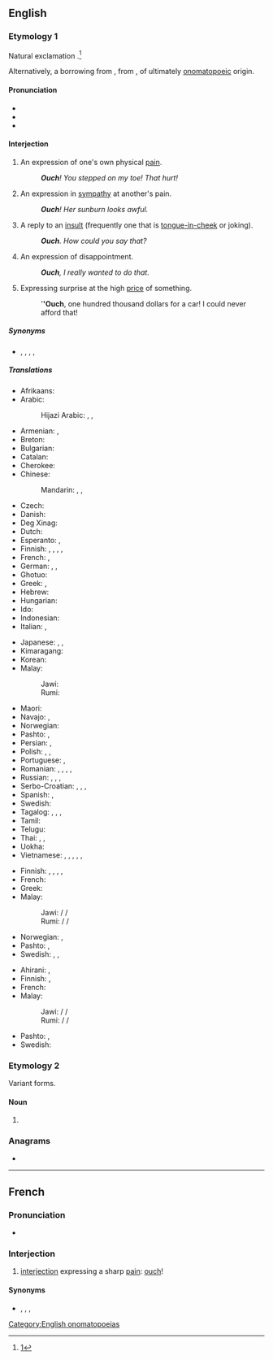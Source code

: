 ==English==

===Etymology 1===
Natural exclamation {{defdate|from 17th c.}}.<ref name="Oxford Dictionaries">[https://en.oxforddictionaries.com/definition/ouch]</ref>

Alternatively, a borrowing from {{bor|en|pdc|outch||cry of pain}} {{defdate|from 1837?}}, from {{der|en|de|autsch}}, of ultimately [[onomatopoeic]] origin.

====Pronunciation====
* {{IPA|/ˈaʊtʃ/|lang=en}}
* {{rhymes|aʊtʃ|lang=en}}
* {{audio|en-us-inlandnorth-ouch.ogg|Audio (US-Inland North)|lang=en}}

====Interjection====
{{en-interj}}

# An expression of one's own physical [[pain]].
#: '''''Ouch'''! You stepped on my toe! That hurt!''
# An expression in [[sympathy]] at another's pain.
#: '''''Ouch'''! Her sunburn looks awful.''
# A reply to an [[insult]] (frequently one that is [[tongue-in-cheek]] or joking).
#: '''''Ouch'''. How could you say that?''
# An expression of disappointment.
#: '''''Ouch''', I really wanted to do that.''
# {{lb|en|slang}} Expressing surprise at the high [[price]] of something.
#: '''''Ouch''', one hundred thousand dollars for a car! I could never afford that!

=====Synonyms=====
* {{sense|in all of the above senses}} {{l|en|ow}}, {{l|en|owie}}, {{l|en|youch}}, {{l|en|yow}}, {{l|en|yowch}}

=====Translations=====
{{trans-top|expression of one's own physical pain}}
* Afrikaans: {{t+|af|eina}}
* Arabic: {{t|ar|حِلْيَة}}
*: Hijazi Arabic: {{t|acw|أي|tr=ay}}, {{t|acw|أح|tr=aḥ}}, {{t|acw|آخ|tr=āḵ}}
* Armenian: {{t+|hy|ախ}}, {{t+|hy|վախ}}
* Breton: {{t+|br|aiou}}
* Bulgarian: {{t|bg|ох}}
* Catalan: {{t+|ca|au}}
* Cherokee: {{t|chr|ᎠᏲ|tr=Ayo|sc=Cher}}
* Chinese:
*: Mandarin: {{t+|cmn|哎喲|sc=Hani}}, {{t+|cmn|哎哟|tr=āiyō|sc=Hani}}, {{t+|cmn|哎呀|tr=āiyā|sc=Hani}}
* Czech: {{t+|cs|au}}
* Danish: {{t+|da|av}}
* Deg Xinag: {{t|ing|Aiiau de}}
* Dutch: {{t+|nl|au}}
* Esperanto: {{t|eo|aj}}, {{t|eo|uj}}
* Finnish: {{t+|fi|ai}}, {{t+|fi|au}}, {{t+|fi|auts}}, {{t|fi|auh|alt=auh!}}, {{t|fi|aijai}}
* French: {{t+|fr|aïe}}, {{t+|fr|ouille}}
* German: {{t+|de|au}}, {{t+|de|aua}}, {{t+|de|autsch}}
* Ghotuo: {{t|aaa|ouxh a}}
* Greek: {{t+|el|αχ}}, {{t+|el|ωχ}}
* Hebrew: {{t+|he|אח}}
* Hungarian: {{t+|hu|jaj}}
* Ido: {{t+|io|aye}}
* Indonesian: {{t+|id|aduh}}
* Italian: {{t|it|ahi}}, {{t|it|ahia}}
{{trans-mid}}
* Japanese: {{t+|ja|痛い|tr=itai}}, {{t|ja|いて|tr=ite}}, {{t|ja|いてて|tr=itete}}
* Kimaragang: {{t|kqr|odoi}}
* Korean: {{t+|ko|아야}}
* Malay:
*: Jawi: {{t|ms|ادوه|sc=Arab}}
*: Rumi: {{t+|ms|aduh}}
* Maori: {{t|mi|taukahore}}
* Navajo: {{t|nv|ayáo}}, {{t|nv|ayáh}}
* Norwegian: {{t+|no|au}}
* Pashto: {{t|ps|وخ|tr=wax}}, {{t|ps|وئ|tr=wëy}}
* Persian: {{t+|fa|آخ|tr=âx|sc=fa-Arab}}, {{t+|fa|آی|tr=ây|sc=fa-Arab}}
* Polish: {{t+|pl|aua}}, {{t+|pl|au}}, {{t+|pl|auć}}
* Portuguese: {{t+|pt|ai}}, {{t+|pt|au}}
* Romanian: {{t+|ro|ai}}, {{t+|ro|au}}, {{t+|ro|ah}}, {{t+|ro|vai}}, {{t+|ro|aoleu}}
* Russian: {{t+|ru|ой}}, {{t+|ru|ай}}, {{t+|ru|ох}}, {{t|ru|а́уч}} {{qualifier|neologism}}
* Serbo-Croatian: {{t+|sh|au}}, {{t|sh|auć}}, {{t+|sh|joj}}, {{t+|sh|jao}}
* Spanish: {{t+|es|ay}}, {{t+|es|uy}}
* Swedish: {{t+|sv|aj}}
* Tagalog: {{t|tl|aray}}, {{t|tl|aruy}}, {{t|tl|aguy}}, {{t+|tl|ay}}
* Tamil: {{t+|ta|ஐயோ}}
* Telugu: {{t|te|అభా|sc=Telu}}
* Thai: {{t-|th|อุ๊ย|tr=úi}}, {{t-|th|อุ๊ยตาย|tr=úi-dtaai}}, {{t-|th|โอ๊ย|tr=ói}}
* Uokha: {{t|uok|ouxh}}
* Vietnamese: {{t|vi|úi da}}, {{t|vi|ai da}}, {{t|vi|ui da}}, {{t+|vi|úi chà}}, {{t+|vi|ối chà}}, {{t+|vi|đau}}
{{trans-bottom}}

{{trans-top|expression in sympathy at another’s pain}}
* Finnish: {{t+|fi|auts}}, {{t|fi|auh}}, {{t|fi|oi voi}}, {{t|fi|oijoi}}, {{t|fi|voi voi}}
* French: {{t+|fr|aïe}}
* Greek: {{t+|el|αχ}}
* Malay:
*: Jawi: {{t|ms|ادوه|sc=Arab}} / {{t|ms|ادوي|sc=Arab}} / {{t|ms|وادوه|sc=Arab}}
*: Rumi: {{t+|ms|aduh}} / {{t|ms|adoi}} / {{t|ms|waduh}}
{{trans-mid}}
* Norwegian: {{t|no|au da}}, {{t|no|uff da}}
* Pashto: {{t|ps|وخ|tr=wax}}, {{t|ps|وئ|tr=wëy}}
* Swedish: {{t+|sv|aj}}, {{t|sv|aj aj aj}}, {{t|sv|aj då}}
{{trans-bottom}}

{{trans-top|reply to an insult}}
* Ahirani: {{t|ahr|Ay}}, {{t|ahr|aÿe}}
* Finnish: {{t+|fi|auts}}, {{t|fi|auh}}
* French: {{t+|fr|aïe}}
* Malay:
*: Jawi: {{t|ms|ادوه|sc=Arab}} / {{t|ms|ادوي|sc=Arab}} / {{t|ms|وادوه|sc=Arab}}
*: Rumi: {{t+|ms|aduh}} / {{t|ms|adoi}} / {{t|ms|waduh}}
{{trans-mid}}
* Pashto: {{t|ps|وخ|tr=wax}}, {{t|ps|وئ|tr=wëy}}
* Swedish: {{t+|sv|aj}}
{{trans-bottom}}

===Etymology 2===
Variant forms.

====Noun====
{{en-noun|es}}

# {{alternative form of|ouche|lang=en}}

<references/>

===Anagrams===
* {{anagrams|en|Chou|Chūō|chou}}

[[Category:English onomatopoeias]]

----

==French==

===Pronunciation===
* {{fr-IPA}}

===Interjection===
{{head|fr|interjection}}

# [[interjection]] expressing a sharp [[pain]]: [[ouch]]!

====Synonyms====
* {{sense|expression of pain}} {{l|fr|aïe}}, {{l|fr|ahi}}, {{l|fr|ouille}}, {{l|fr|ayoye}} {{qualifier|Quebec}}